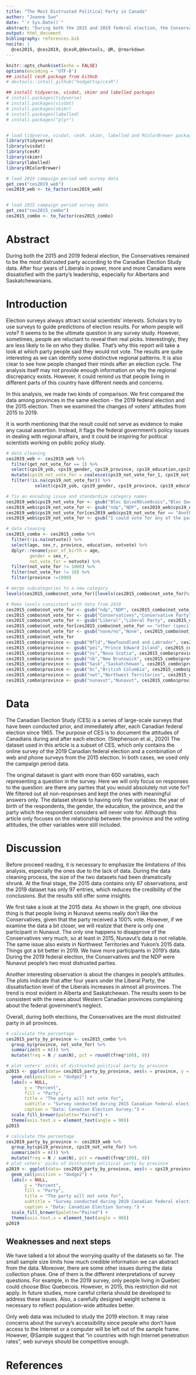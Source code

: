 ```yaml
---
title: "The Most Distrusted Political Party in Canada"
author: "Joanne Sun"
date: "`r Sys.Date()`"
abstract: "During both the 2015 and 2019 federal election, the Conservatives remained to be the most distrusted party according to the Canadian Election Study data. After four years of Liberals in power, more and more Canadians were dissatisfied with the party's leadership, especially for Albertans and Saskatchewanians."
output: html_document
bibliography: references.bib
nocite: | 
  @ces2015, @ces2019, @cesR,@devtools, @R, @rmarkdown
---
```


```r
knitr::opts_chunk$set(echo = FALSE)
options(encoding = 'UTF-8')
## install cesR package from GitHub
# devtools::intall_github("hodgettsp/cesR")

## install tidyverse, visdat, skimr and labelled packages
# install.packages(tidyverse)
# install.packages(visdat)
# install.packages(skimr)
# install.packages(labelled)
# install.packages("plyr")


# load tidyverse, visdat, cesR, skimr, labelled and RColorBrewer packages
library(tidyverse)
library(visdat)
library(cesR)
library(skimr)
library(labelled)
library(RColorBrewer)

# load 2019 campaign period web survey data
get_ces("ces2019_web")
ces2019_web <- to_factor(ces2019_web)


# load 2015 campaign period survey data
get_ces("ces2015_combo")
ces2015_combo <- to_factor(ces2015_combo)


```

# Abstract

During both the 2015 and 2019 federal election, the Conservatives remained to be the most distrusted party according to the Canadian Election Study data. After four years of Liberals in power, more and more Canadians were dissatisfied with the party's leadership, especially for Albertans and Saskatchewanians.

# Introduction

Election surveys always attract social scientists' interests. Scholars try to use surveys to guide predictions of election results. For whom people will vote? It seems to be the ultimate question in any survey study. However, sometimes, people are reluctant to reveal their real picks. Interestingly, they are less likely to lie on who they dislike. That's why this report will take a look at which party people said they would not vote. The results are quite interesting as we can identify some distinctive regional patterns. It is also clear to see how people changed their minds after an election cycle.  The analysis itself may not provide enough information on why the regional discrepancy exists. However, it could remind us that people living in different parts of this country have different needs and concerns. 

In this analysis, we made two kinds of comparison. We first compared the data among provinces in the same election - the 2019 federal election and the 2015 election. Then we examined the changes of voters' attitudes from 2015 to 2019. 

It is worth mentioning that the result could not serve as evidence to make any causal assertion. Instead, it flags the federal government's policy issues in dealing with regional affairs, and it could be inspiring for political scientists working on public policy study. 

```r
# data cleaning
ces2019_web <- ces2019_web %>% 
  filter(get_not_vote_for == 1) %>% 
  select(cps19_yob, cps19_gender, cps19_province, cps19_education,cps19_not_vote_for_1, cps19_not_vote_for_2, cps19_not_vote_for_3, cps19_not_vote_for_4, cps19_not_vote_for_5, cps19_not_vote_for_6, cps19_not_vote_for_7, cps19_not_vote_for_8, cps19_not_vote_for_9) %>% 
  mutate(cps19_not_vote_for = coalesce(cps19_not_vote_for_1, cps19_not_vote_for_2, cps19_not_vote_for_3, cps19_not_vote_for_4, cps19_not_vote_for_5, cps19_not_vote_for_6, cps19_not_vote_for_7, cps19_not_vote_for_8, cps19_not_vote_for_9)) %>%
  filter(!is.na(cps19_not_vote_for)) %>% 
           select(cps19_yob, cps19_gender, cps19_province, cps19_education,cps19_not_vote_for)

# fix an encoding issue and standardize category names
ces2019_web$cps19_not_vote_for <- gsub("Bloc Qu\xe9b\xe9cois","Bloc Quebecois", ces2019_web$cps19_not_vote_for)
ces2019_web$cps19_not_vote_for <- gsub("ndp","NDP", ces2019_web$cps19_not_vote_for)
ces2019_web$cps19_not_vote_for[ces2019_web$cps19_not_vote_for == "Another party (please specify)"] <- "Other"
ces2019_web$cps19_not_vote_for <- gsub("I could vote for any of the parties","None", ces2019_web$cps19_not_vote_for)

# data cleaning 
ces2015_combo <- ces2015_combo %>% 
  filter(!is.na(notvote)) %>% 
  select(age, sex_r, province, education, notvote) %>% 
  dplyr::rename(year_of_birth = age, 
         gender = sex_r, 
         not_vote_for = notvote) %>% 
  filter(not_vote_for != 1000) %>%
  filter(not_vote_for != 10) %>%
  filter(province !=1000)

# merge subcategories to a new category
levels(ces2015_combo$not_vote_for)[levels(ces2015_combo$not_vote_for)%in%c("don't know\\undecided","refused","will spoil ballot", "Don't know/ Prefer no to answer")] <- "Don't know/ Prefer no to answer"

# Make levels consistent with data from 2019
ces2015_combo$not_vote_for <- gsub("ndp","NDP", ces2015_combo$not_vote_for)
ces2015_combo$not_vote_for <- gsub("Conservatives","Conservative Party", ces2015_combo$not_vote_for)
ces2015_combo$not_vote_for <- gsub("Liberal","Liberal Party", ces2015_combo$not_vote_for)
ces2015_combo$not_vote_for[ces2015_combo$not_vote_for == "other (specify)"] <- "Other"
ces2015_combo$not_vote_for <- gsub("none/no","None", ces2015_combo$not_vote_for)
ces2015_combo$not_vote_for
ces2015_combo$province <- gsub("Nfld","Newfoundland and Labrador", ces2015_combo$province)
ces2015_combo$province <- gsub("pei","Prince Edward Island", ces2015_combo$province)
ces2015_combo$province <- gsub("ns","Nova Scotia", ces2015_combo$province)
ces2015_combo$province <- gsub("nb","New Brunswick", ces2015_combo$province)
ces2015_combo$province <- gsub("Sask","Saskatchewan", ces2015_combo$province)
ces2015_combo$province <- gsub("bc","British Columbia", ces2015_combo$province)
ces2015_combo$province <- gsub("nwt","Northwest Territories", ces2015_combo$province)
ces2015_combo$province <- gsub("nunavut","Nunavut", ces2015_combo$province)

```


# Data

The Canadian Election Study (CES) is a series of large-scale surveys that have been conducted prior, and immediately after, each Canadian federal election since 1965. The purpose of CES is to document the attitudes of Canadians during and after each election. (Stephenson et al., 2020) The dataset used in this article is a subset of CES, which only contains the online survey of the 2019 Canadian federal election and a combination of web and phone surveys from the 2015 election. In both cases, we used only the campaign period data. 

The original dataset is giant with more than 600 variables, each representing a question in the survey. Here we will only focus on responses to the question: are there any parties that you would absolutely not vote for? We filtered out all non-responses and kept the ones with meaningful answers only. The dataset shrank to having only five variables: the year of birth of the respondents, the gender, the education, the province, and the party which the respondent considers will never vote for. Although this article only focuses on the relationship between the province and the voting attitudes, the other variables were still included. 


# Discussion

Before proceed reading, it is necessary to emphasize the limitations of this analysis, especially the ones due to the lack of data. During the data cleaning process, the size of the two datasets had been dramatically shrunk. At the final stage, the 2015 data contains only 87 observations, and the 2019 dataset has only 97 entries, which reduces the credibility of the conclusions. But the results still offer some insights. 

We first take a look at the 2015 data. As shown in the graph, one obvious thing is that people living in Nunavut seems really don't like the Conservatives, given that the party received a 100% vote. However, if we examine the data a bit closer, we will realize that there is only one participant in Nunavut. The only one happens to disapprove of the Conservatives very much, so at least in 2015, Nunavut's data is not reliable. The same issue also exists in Northwest Territories and Yukon's 2015 data. Things got a bit better in 2019. We have more participants in 2019's data. During the 2019 federal election, the Conservatives and the NDP were Nunavut people's two most distrusted parties. 

Another interesting observation is about the changes in people's attitudes. The plots indicate that after four years under the Liberal Party, the dissatisfaction level of the Liberals increases in almost all provinces. The trend is most evident in Alberta and Saskatchewan. The results seem to be consistent with the news about Western Canadian provinces complaining about the federal government's neglect. 

Overall, during both elections, the Conservatives are the most distrusted party in all provinces. 




```r

# calculate the percentage 
ces2015_party_by_province <- ces2015_combo %>% 
  group_by(province, not_vote_for) %>% 
  summarize(N = n()) %>% 
  mutate(freq = N / sum(N), pct = round((freq*100), 0))

# plot voters' picks of distrusted political party by province
p2015 <- ggplot(data= ces2015_party_by_province, aes(x = province, y = pct, fill = not_vote_for)) +
  geom_col(position = "dodge2") +
  labs(x = NULL,
       y = "Percent",
       fill = "Party",
       title = "The party will not vote for",
       subtitle = "Survey conducted during 2015 Canadian federal election",
       caption = "Data: Canadian Election Survey.") + 
  scale_fill_brewer(palette="Paired") +
  theme(axis.text.x = element_text(angle = 90))
p2015

```

```r

# calculate the percentage 
ces2019_party_by_province <- ces2019_web %>% 
  group_by(cps19_province, cps19_not_vote_for) %>% 
  summarize(N = n()) %>% 
  mutate(freq = N / sum(N), pct = round((freq*100), 0))
# plot voters' picks of distrusted political party by province
p2019 <- ggplot(data= ces2019_party_by_province, aes(x = cps19_province, y = pct, fill = cps19_not_vote_for)) +
  geom_col(position = "dodge2") +
  labs(x = NULL,
       y = "Percent",
       fill = "Party",
       title = "The party will not vote for",
       subtitle = "Survey conducted during 2019 Canadian federal election",
       caption = "Data: Canadian Election Survey.") + 
  scale_fill_brewer(palette="Paired") +
  theme(axis.text.x = element_text(angle = 90))
p2019
```


## Weaknesses and next steps

We have talked a lot about the worrying quality of the datasets so far. The small sample size limits how much credible information we can abstract from the data. Moreover, there are some other issues during the data collection phase. One of them is the different interpretations of survey questions. For example, in the 2019 survey, only people living in Quebec could choose Bloc Quebecois. However, in 2015, this restriction did not apply. In future studies, more careful criteria should be developed to address these issues. Also, a carefully designed weight scheme is necessary to reflect population-wide attitudes better. 

Only web data was included to study the 2019 election. It may raise concerns about the survey's accessibility since people who don't have access to the Internet or a computer will be left out of the sample frame. However, @Sample suggest that "in countries with high Internet penetration rates", web surveys should be competitive enough.  


# References
